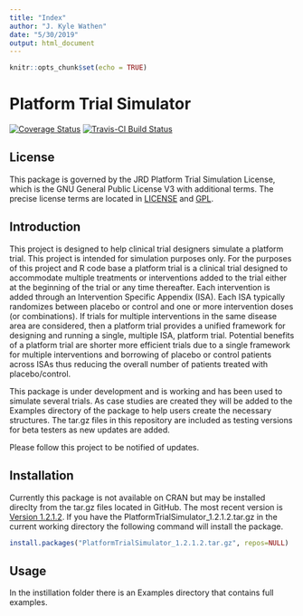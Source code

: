 ```yaml
---
title: "Index"
author: "J. Kyle Wathen"
date: "5/30/2019"
output: html_document
---
```


```r
knitr::opts_chunk$set(echo = TRUE)
```

# Platform Trial Simulator  

[![Coverage Status](https://img.shields.io/codecov/c/github/kwathen/PlatformTrialSimulator/master.svg)](https://codecov.io/github/kwathen/PlatformTrialSimulator?branch=master)
[![Travis-CI Build Status](https://travis-ci.org/kwathen/PlatformTrialSimulator.svg?branch=master)](https://travis-ci.org/kwathen/PlatformTrialSimulator)
 
## License 
This package is governed by the JRD Platform Trial Simulation License, which is the GNU General Public License V3 with additional terms. The precise license terms are located in [LICENSE](https://github.com/kwathen/PlatformTrialSimulatorP/blob/master/inst/LICENSE) and [GPL](https://github.com/kwathen/PlatformTrialSimulatorP/blob/master/inst/GPL).


## Introduction
This project is designed to help clinical trial designers simulate a platform trial.   This project is intended for simulation purposes only.  For the purposes of this project and R code base a platform trial is a clinical trial designed to accommodate multiple treatments or interventions added to the trial either at the beginning of the trial or any time thereafter.   Each intervention is added through an Intervention Specific Appendix (ISA).  Each ISA typically randomizes between placebo or control and one or more intervention doses (or combinations).  If trials for multiple interventions in the same disease area are considered, then a platform trial provides a unified framework for designing and running a single, multiple ISA, platform trial.  Potential benefits of a platform trial are shorter more efficient trials due to a single framework for multiple interventions and borrowing of placebo or control patients across ISAs thus reducing the overall number of patients treated with placebo/control.  

This package is under development and is working and has been used to simulate several trials.  As case studies are created they will be added to the Examples directory of the package to help users create the necessary structures.  The tar.gz files in this repository are included as testing versions for beta testers as new updates are added. 

Please follow this project to be notified of updates.   

## Installation 
Currently this package is not available on CRAN but may be installed direclty from the tar.gz files located in GitHub.  The most recent version is [Version 1.2.1.2](https://github.com/kwathen/PlatformTrialSimulator/blob/master/PlatformTrialSimulator_1.2.1.2.tar.gz).   If you have the  PlatformTrialSimulator_1.2.1.2.tar.gz in the current working directory the following command will install the package.

```r
install.packages("PlatformTrialSimulator_1.2.1.2.tar.gz", repos=NULL)
````

## Usage 
In the instillation folder there is an Examples directory that contains full examples. 
